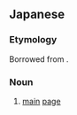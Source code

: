 ==Japanese==

===Etymology===
Borrowed from {{bor|ja|en||main page}}. {{attention|ja|verify}}

===Noun===
{{ja-noun}}

# [[main]] [[page]]